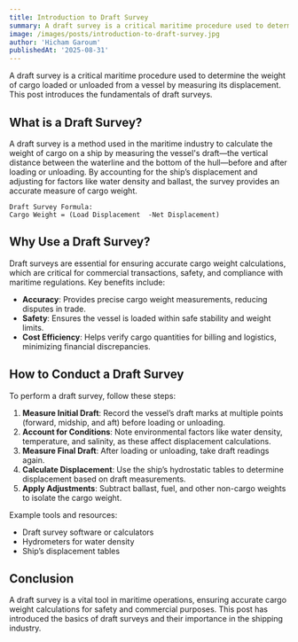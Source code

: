 ```yaml
---
title: Introduction to Draft Survey
summary: A draft survey is a critical maritime procedure used to determine the weight of cargo loaded or unloaded from a vessel by measuring its displacement. This post introduces the fundamentals of draft surveys.
image: /images/posts/introduction-to-draft-survey.jpg
author: 'Hicham Garoum'
publishedAt: '2025-08-31'
---
```


A draft survey is a critical maritime procedure used to determine the weight of cargo loaded or unloaded from a vessel by measuring its displacement. This post introduces the fundamentals of draft surveys.

## What is a Draft Survey?

A draft survey is a method used in the maritime industry to calculate the weight of cargo on a ship by measuring the vessel's draft—the vertical distance between the waterline and the bottom of the hull—before and after loading or unloading. By accounting for the ship’s displacement and adjusting for factors like water density and ballast, the survey provides an accurate measure of cargo weight.

```text
Draft Survey Formula:
Cargo Weight = (Load Displacement  -Net Displacement) 
```

## Why Use a Draft Survey?

Draft surveys are essential for ensuring accurate cargo weight calculations, which are critical for commercial transactions, safety, and compliance with maritime regulations. Key benefits include:

- **Accuracy**: Provides precise cargo weight measurements, reducing disputes in trade.
- **Safety**: Ensures the vessel is loaded within safe stability and weight limits.
- **Cost Efficiency**: Helps verify cargo quantities for billing and logistics, minimizing financial discrepancies.

## How to Conduct a Draft Survey

To perform a draft survey, follow these steps:

1. **Measure Initial Draft**: Record the vessel’s draft marks at multiple points (forward, midship, and aft) before loading or unloading.
2. **Account for Conditions**: Note environmental factors like water density, temperature, and salinity, as these affect displacement calculations.
3. **Measure Final Draft**: After loading or unloading, take draft readings again.
4. **Calculate Displacement**: Use the ship’s hydrostatic tables to determine displacement based on draft measurements.
5. **Apply Adjustments**: Subtract ballast, fuel, and other non-cargo weights to isolate the cargo weight.

Example tools and resources:
- Draft survey software or calculators
- Hydrometers for water density
- Ship’s displacement tables

## Conclusion

A draft survey is a vital tool in maritime operations, ensuring accurate cargo weight calculations for safety and commercial purposes. This post has introduced the basics of draft surveys and their importance in the shipping industry.